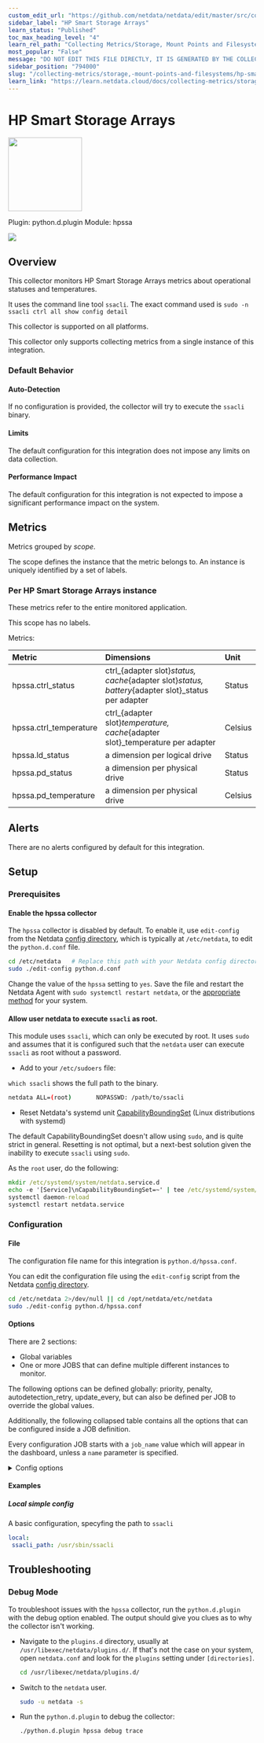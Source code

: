 ```yaml
---
custom_edit_url: "https://github.com/netdata/netdata/edit/master/src/collectors/python.d.plugin/hpssa/metadata.yaml"
sidebar_label: "HP Smart Storage Arrays"
learn_status: "Published"
toc_max_heading_level: "4"
learn_rel_path: "Collecting Metrics/Storage, Mount Points and Filesystems"
most_popular: "False"
message: "DO NOT EDIT THIS FILE DIRECTLY, IT IS GENERATED BY THE COLLECTOR'S metadata.yaml FILE"
sidebar_position: "794000"
slug: "/collecting-metrics/storage,-mount-points-and-filesystems/hp-smart-storage-arrays"
learn_link: "https://learn.netdata.cloud/docs/collecting-metrics/storage,-mount-points-and-filesystems/hp-smart-storage-arrays"
---
```



# HP Smart Storage Arrays


<img src="https://netdata.cloud/img/hp.svg" width="150"/>


Plugin: python.d.plugin
Module: hpssa

<img src="https://img.shields.io/badge/maintained%20by-Netdata-%2300ab44" />

## Overview

This collector monitors HP Smart Storage Arrays metrics about operational statuses and temperatures.

It uses the command line tool `ssacli`. The exact command used is `sudo -n ssacli ctrl all show config detail`

This collector is supported on all platforms.

This collector only supports collecting metrics from a single instance of this integration.


### Default Behavior

#### Auto-Detection

If no configuration is provided, the collector will try to execute the `ssacli` binary.

#### Limits

The default configuration for this integration does not impose any limits on data collection.

#### Performance Impact

The default configuration for this integration is not expected to impose a significant performance impact on the system.


## Metrics

Metrics grouped by *scope*.

The scope defines the instance that the metric belongs to. An instance is uniquely identified by a set of labels.



### Per HP Smart Storage Arrays instance

These metrics refer to the entire monitored application.

This scope has no labels.

Metrics:

| Metric | Dimensions | Unit |
|:------|:----------|:----|
| hpssa.ctrl_status | ctrl_{adapter slot}_status, cache_{adapter slot}_status, battery_{adapter slot}_status per adapter | Status |
| hpssa.ctrl_temperature | ctrl_{adapter slot}_temperature, cache_{adapter slot}_temperature per adapter | Celsius |
| hpssa.ld_status | a dimension per logical drive | Status |
| hpssa.pd_status | a dimension per physical drive | Status |
| hpssa.pd_temperature | a dimension per physical drive | Celsius |



## Alerts

There are no alerts configured by default for this integration.


## Setup

### Prerequisites

#### Enable the hpssa collector

The `hpssa` collector is disabled by default. To enable it, use `edit-config` from the Netdata [config directory](/docs/netdata-agent/configuration), which is typically at `/etc/netdata`, to edit the `python.d.conf` file.

```bash
cd /etc/netdata   # Replace this path with your Netdata config directory, if different
sudo ./edit-config python.d.conf
```

Change the value of the `hpssa` setting to `yes`. Save the file and restart the Netdata Agent with `sudo systemctl restart netdata`, or the [appropriate method](/docs/netdata-agent/installation#maintaining-a-netdata-agent-installation) for your system.


#### Allow user netdata to execute `ssacli` as root.

This module uses `ssacli`, which can only be executed by root. It uses `sudo` and assumes that it is configured such that the `netdata` user can execute `ssacli` as root without a password.

- Add to your `/etc/sudoers` file:

`which ssacli` shows the full path to the binary.

```bash
netdata ALL=(root)       NOPASSWD: /path/to/ssacli
```

- Reset Netdata's systemd
  unit [CapabilityBoundingSet](https://www.freedesktop.org/software/systemd/man/systemd.exec.html#Capabilities) (Linux
  distributions with systemd)

The default CapabilityBoundingSet doesn't allow using `sudo`, and is quite strict in general. Resetting is not optimal, but a next-best solution given the inability to execute `ssacli` using `sudo`.

As the `root` user, do the following:

```cmd
mkdir /etc/systemd/system/netdata.service.d
echo -e '[Service]\nCapabilityBoundingSet=~' | tee /etc/systemd/system/netdata.service.d/unset-capability-bounding-set.conf
systemctl daemon-reload
systemctl restart netdata.service
```



### Configuration

#### File

The configuration file name for this integration is `python.d/hpssa.conf`.


You can edit the configuration file using the `edit-config` script from the
Netdata [config directory](/docs/netdata-agent/configuration#the-netdata-config-directory).

```bash
cd /etc/netdata 2>/dev/null || cd /opt/netdata/etc/netdata
sudo ./edit-config python.d/hpssa.conf
```
#### Options

There are 2 sections:

* Global variables
* One or more JOBS that can define multiple different instances to monitor.

The following options can be defined globally: priority, penalty, autodetection_retry, update_every, but can also be defined per JOB to override the global values.

Additionally, the following collapsed table contains all the options that can be configured inside a JOB definition.

Every configuration JOB starts with a `job_name` value which will appear in the dashboard, unless a `name` parameter is specified.


<details><summary>Config options</summary>

| Name | Description | Default | Required |
|:----|:-----------|:-------|:--------:|
| update_every | Sets the default data collection frequency. | 5 | no |
| priority | Controls the order of charts at the netdata dashboard. | 60000 | no |
| autodetection_retry | Sets the job re-check interval in seconds. | 0 | no |
| penalty | Indicates whether to apply penalty to update_every in case of failures. | yes | no |
| name | Job name. This value will overwrite the `job_name` value. JOBS with the same name are mutually exclusive. Only one of them will be allowed running at any time. This allows autodetection to try several alternatives and pick the one that works. |  | no |
| ssacli_path | Path to the `ssacli` command line utility. Configure this if `ssacli` is not in the $PATH |  | no |
| use_sudo | Whether or not to use `sudo` to execute `ssacli` | True | no |

</details>

#### Examples

##### Local simple config

A basic configuration, specyfing the path to `ssacli`

```yaml
local:
 ssacli_path: /usr/sbin/ssacli

```


## Troubleshooting

### Debug Mode

To troubleshoot issues with the `hpssa` collector, run the `python.d.plugin` with the debug option enabled. The output
should give you clues as to why the collector isn't working.

- Navigate to the `plugins.d` directory, usually at `/usr/libexec/netdata/plugins.d/`. If that's not the case on
  your system, open `netdata.conf` and look for the `plugins` setting under `[directories]`.

  ```bash
  cd /usr/libexec/netdata/plugins.d/
  ```

- Switch to the `netdata` user.

  ```bash
  sudo -u netdata -s
  ```

- Run the `python.d.plugin` to debug the collector:

  ```bash
  ./python.d.plugin hpssa debug trace
  ```



